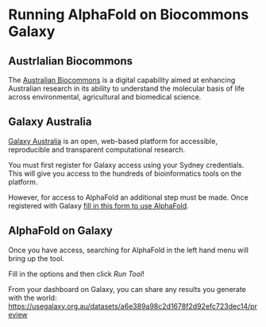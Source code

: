 # Running AlphaFold on Biocommons Galaxy

## Austrlalian Biocommons

The [Australian Biocommons](https://www.biocommons.org.au/) is a digital capability aimed at enhancing Australian research in its ability to understand the molecular basis of life across environmental, agricultural and biomedical science.

## Galaxy Australia
[Galaxy Australia](https://usegalaxy.org.au/) is an open, web-based platform for accessible, reproducible and transparent computational research.

You must first register for Galaxy access using your Sydney credentials. This will give you access to the hundreds of bioinformatics tools on the platform.

However, for access to AlphaFold an additional step must be made. Once registered with Galaxy [fill in this form to use AlphaFold](https://site.usegalaxy.org.au/request/alphafold).

## AlphaFold on Galaxy
Once you have access, searching for AlphaFold in the left hand menu will bring up the tool.

Fill in the options and then click *Run Tool*!

From your dashboard on Galaxy, you can share any results you generate with the world:
[https://usegalaxy.org.au/datasets/a6e389a98c2d1678f2d92efc723dec14/preview](https://usegalaxy.org.au/datasets/a6e389a98c2d1678f2d92efc723dec14/preview)
